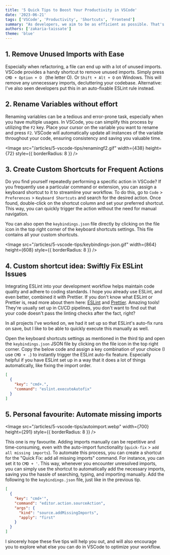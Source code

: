```yaml
---
title: '5 Quick Tips to Boost Your Productivity in VSCode'
date: '2023-06-21'
tags: ['VSCode', 'Productivity', 'Shortcuts', 'Frontend']
summary: "As developers, we aim to be as efficient as possible. That's why we will explore five tips to boost your productivity in Visual Studio Code (VSCode). These tips will help you save time and reduce the need for excessive clicking. Let's dive in!"
authors: ['zakaria-taissate']
theme: 'blue'
---
```


## 1. Remove Unused Imports with Ease

Especially when refactoring, a file can end up with a lot of unused imports. VSCode provides a handy shortcut to remove unused imports. Simply press `CMD + Option + O ` (the letter O). Or `Shift + Alt + O` on Windows. This will remove any unnecessary imports, decluttering your codebase. Alternative: I've also seen developers put this in an auto-fixable ESLint rule instead.

## 2. Rename Variables without effort

Renaming variables can be a tedious and error-prone task, especially when you have multiple usages. In VSCode, you can simplify this process by utilizing the `F2` key. Place your cursor on the variable you want to rename and press `F2`. VSCode will automatically update all instances of the variable throughout your code, ensuring consistency and saving you valuable time.

<Image
  src="/articles/5-vscode-tips/renamingf2.gif"
  width={438}
  height={72}
  style={{ borderRadius: 8 }}
/>

## 3. Create Custom Shortcuts for Frequent Actions

Do you find yourself repeatedly performing a specific action in VSCode? If you frequently use a particular command or extension, you can assign a keyboard shortcut to it to streamline your workflow. To do this, go to `Code` > `Preferences` > `Keyboard Shortcuts` and search for the desired action. Once found, double-click on the shortcut column and set your preferred shortcut. This way, you can quickly trigger the action without the need for manual navigation.

You can also open the `keybindings.json` file directly by clicking on the file icon in the top right corner of the keyboard shortcuts settings. This file contains all your custom shortcuts.

<Image
  src="/articles/5-vscode-tips/keybindings-json.gif"
  width={864}
  height={608}
  style={{ borderRadius: 8 }}
/>

## 4. Custom shortcut idea: Swiftly Fix ESLint Issues

Integrating ESLint into your development workflow helps maintain code quality and adhere to coding standards. I hope you already use ESLint, and even better, combined it with Prettier. If you don't know what ESLint or Prettier is, read more about them here: [ESLint](https://eslint.org/) and [Prettier](https://prettier.io/). Amazing tools! They're usually set up in CI/CD pipelines, you don't want to find out that your code doesn't pass the linting checks after the fact, right?

In all projects I've worked on, we had it set up so that ESLint's auto-fix runs on save, but I like to be able to quickly execute this manually as well.

Open the keyboard shortcuts settings as mentioned in the third tip and open the `keybindings.json` JSON file by clicking on the file icon in the top right corner. Copy the below code and assign a key combination of your choice (I use `CMD + .`) to instantly trigger the ESLint auto-fix feature. Especially helpful if you have ESLint set up in a way that it does a lot of things automatically, like fixing the import order.

```json
[
  {
    "key": "cmd+.",
    "command": "eslint.executeAutofix"
  }
]
```

## 5. Personal favourite: Automate missing imports

<Image
  src="/articles/5-vscode-tips/autoimport.webp"
  width={700}
  height={291}
  style={{ borderRadius: 8 }}
/>

This one is my favourite. Adding imports manually can be repetitive and time-consuming,
even with the auto-import functionality (`quick-fix` > `add all missing imports`).
To automate this process, you can create a shortcut for the "Quick Fix: add all missing
imports" command. For instance, you can set it to `CMD + '`. This way, whenever you
encounter unresolved imports, you can simply use the shortcut to automatically
add the necessary imports, saving you the hassle of searching, typing, and importing
manually. Add the following to the `keybindings.json` file, just like in the previous
tip.

```json
[
  {
    "key": "cmd+'",
    "command": "editor.action.sourceAction",
    "args": {
      "kind": "source.addMissingImports",
      "apply": "first"
    }
  }
]
```

I sincerely hope these five tips will help you out, and will also encourage you to explore what else you can do in VSCode to optimize your workflow.
